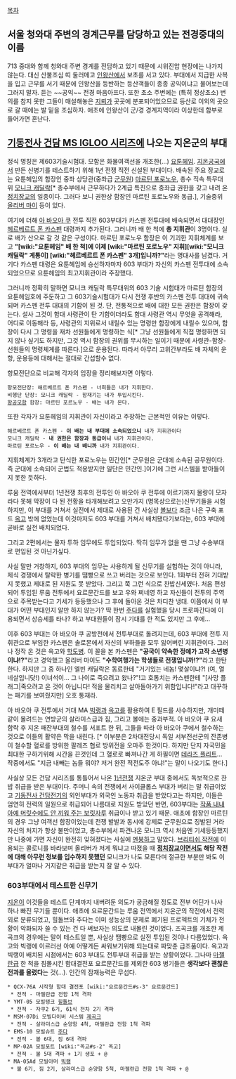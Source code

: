 [[목차]]
== 서울 청와대 주변의 경계근무를 담당하고 있는 전경중대의 이름 ==
713 중대와 함께 청와대 주변 경계를 전담하고 있기 때문에 시위진압 현장에는 나가지 않는다. 대신 산불조심 띠 둘러메고 [[인왕산]]에서 보초를 서고 있다. 부대에서 지급한 사복을 입고 근무를 서기 때문에 인왕산을 등반하는 등산객들이 종종 공익이냐고 물어보는데 그러지 말자. 듣는 ~~공익~~ 전경 마음아프다. 또한 초소 주변에는 (특히 정상초소) 변의를 참지 못한 그들이 매설해놓은 [[대변|지뢰]]가 곳곳에 분포되어있으므로 등산로 이외의 곳으로 갈 때에는 발 밑을 조심하자. 애초에 인왕산이 군/경 경계지역이라 이상한데 함부로 들어가면 혼난다.

== [[기동전사 건담 MS IGLOO 시리즈]]에 나오는 지온군의 부대 ==
정식 명칭은 제603기술시험대. 모함은 화물여객선을 개조한(…) [[요툰헤임]]. [[지온공국]]에서 만든 신병기를 테스트하기 위해 1년 전쟁 직전 신설된 부대이다. 배속된 주요 장교로는 요툰헤임의 함장인 중좌 상당관(중좌급 [[군무원]]) [[마르틴 포로노우]], 총수 직속 특무대위 [[모니크 캐딜락]][* 총수부에서 근무하다가 2계급 특진으로 중좌급 권한을 갖고 내려 온 [[정치장교]]의 일종이다. 그러다 보니 권한상 함장인 마르틴 포로노우와 동급.], 기술중위 [[올리버 마이]] 등이 있다.

여기에 더해 [[아 바오아 쿠]] 전투 직전 603부대가 카스펜 전투대에 배속되면서 대대장인 [[헤르베르트 폰 카스펜]] 대령까지 추가된다. 그러니까 배 한 척에 '''총 지휘관'''이 3명이다. 실로 배가 산으로 갈 것 같은 구성이다. 마르틴 포로노우 함장은 이 기괴한 지휘체계를 보고 '''"[wiki:"요툰헤임" 배 한 척]에 이제 [wiki:"마르틴 포로노우" 지휘][wiki:"모니크 캐딜락" 계통이] [wiki:"헤르베르트 폰 카스펜" 3개]입니까?"'''라는 명대사를 남겼다. 거기다 카스펜 대령은 요툰헤임에 승선하자마자 603 부대가 자신의 카스펜 전투대에 소속되었으므로 요툰헤임의 최고지휘관이라 주장했다. 

그러니까 정확히 말하면 모니크 캐딜락 특무대위의 603 기술 시험대가 마르틴 함장의 요툰헤임호에 주둔하고 그 603기술시험대가 다시 전쟁 후반의 카스펜 전투 대대에 귀속되며 카스펜 전투 대대의 기함이 된 것. 단, 전통적으로 배에 대한 모든 권한은 함장이 갖는다. 설사 그것이 함대 사령관이 탄 기함이더라도 함대 사령관 역시 무엇을 공격해라, 어디로 이동해라 등, 사령관의 지위로서 내릴수 있는 명령만 함장에게 내릴수 있으며, 함장이 다시 그 명령을 재차 선원들에게 명령하는 식[* 그냥 선원들에게 직접 명령하면 되지 않나 싶기도 하지만, 그것 역시 함장의 권위를 무시하는 일이기 때문에 사령관-함장-선원들의 명령체계를 따른다.]으로 운용된다. 따라서 아무리 고위간부라도 배 자체의 운항, 운용등에 대해서는 절대로 간섭할수 없다.

항모전단으로 비교해 각자의 입장을 정리해보자면 이렇다.

 항모전단장: 해르베르트 폰 카스펜 - 너희들은 내가 지휘한다.
 비행단 단장: 모니크 캐딜락 - 함재기는 내가 투입시킨다.
 [[항공모함]] 함장: 마르틴 포르노우 - 배는 내가 몬다.
 
또한 각자가 요툰헤임의 지휘관이 자신이라고 주장하는 근본적인 이유는 이렇다.

 해르베르트 폰 카스펜 - '''이 배는 내 부대에 소속되었으니''' 내가 지휘관이다
 모니크 캐딜락 - '''내 권한은 함장과 동급이니''' 내가 지휘관이다.
 마르틴 포르노우 - '''이 배는 내 배니까''' 내가 지휘관이다.

지휘체계가 3개라고 탄식한 포로노우는 민간인[* 군무원은 군대에 소속된 공무원이다. 즉 군대에 소속되어 군법도 적용받지만 일단은 민간인.]이기에 그런 시스템을 받아들이지 못한 듯하다. 

루움 전역에서부터 1년전쟁 최후의 전투인 아 바오아 쿠 전투에 이르기까지 물량이 모자라다 못해 막장이 다 된 전황을 타개해보려고 오만가지 (명목상으로는)신무기들을 시험하지만, 이 부대를 거쳐서 실전에서 제대로 사용된 건 사실상 [[볼]]보다 조금 나은 구축 포드 [[옥고]] 밖에 없었는데 이것마저도 603 부대를 거쳐서 배치됐다기보다는, 603 부대에 곧바로 실전 배치되었다.

그리고 2편에서는 물자 투하 임무에도 투입되었다. 딱히 임무가 없을 땐 그냥 수송부대로 편입된 것 아닌가싶다.

사실 말만 거창하지, 603 부대의 임무는 사용하게 될 신무기를 실험하는 것이 아니라, 제식 경쟁에서 탈락한 병기를 땜빵으로 쓰고 버리는 것으로 보인다. 1화부터 전혀 기대받지 못했고 제대로 된 지원도 못 받았다. 그리고 쭉 그런 식으로 찬밥신세였다. 처음 편성되어 투입된 루움 전투에서 요르문간드를 보고 우와 쩌네영 하고 자신들이 전투의 주역으로 주목받는다고 기세가 등등했으나 그 후에 돌아온 것은 차디찬 냉대. 이쯤에서 이 부대가 어떤 부대인지 알만 하지 않는가? 딱 한번 [[주다]]를 실험했을 당시 프로파간다에 이용되면서 상승세를 타나? 하고 부대원들이 잠시 기대를 한 적도 있지만 그 후에...

이후 603 부대는 아 바오아 쿠 공방전에서 전투부대로 돌려지는데, 603 부대에 전투 지휘관으로 부임한 카스펜은 솔로몬에서 자신의 부하들을 모두 잃어버린 지휘관이다. 그러나 정작 온 것은 옥고와 [[학도병]]. 이 꼴을 본 카스펜은 '''"공국이 약속한 정예가 고작 소년병이냐!?"'''라고 경악했고 올리버 마이도 '''"수학여행가는 학생들로 전쟁입니까!?"'''라고 한탄한다. 하지만 그 중 하나인 엘빈 캐딜락은 동료한테 "거기있는 네놈! 몇살이냐?! (여, 열네살입니닷!) 이녀석이... 그 나이로 죽으려고 왔나?"!고 호통치는 카스펜한테 "[사망 플래그|죽으려고 온 것이 아닙니다! 적을 물리치고 살아돌아가기 위함입니다!"라고 대꾸하는 패기를 보여줬지만] 오호 통재라.

아 바오아 쿠 전투에서 거대 MA [[빅랭]]과 [[옥고]]를 활용하여 E 필드를 사수하지만, 개미떼같이 몰려드는 연방군의 살라미스급과 짐, 그리고 볼에는 중과부적. 아 바오아 쿠 요새 함락 후 지온 패잔부대의 철수를 서포트 한 뒤, 그들을 따라 아 바오아 쿠에서 철수하는 것으로 이들의 활약은 막을 내린다. [* 이부분은 2차대전당시 독일 서부전선군의 잔존병이 철수할 혈로를 방위한 팔레즈 협로 방위전을 오마주 한것이다. 하지만 단지 자국민을 최대한 구하기위해 시간을 끈것인데 그 혈로로 빠져나간 게 하필이면 [[데라즈 플리트]]... 작중에서도 "지금 내빼는 놈들 뭐야? 저거 완전 적전도주 아냐!"는 말이 나오기도 한다.]

사실상 모든 건담 시리즈를 통틀어서 나온 [[1년전쟁]] 지온군 부대 중에서도 독보적으로 찬밥 취급을 받은 부대이다. 주머니 속의 전쟁에서 사이클롭스 부대가 버리는 말 취급이었고 [[기동전사 건담전기]]의 외인부대가 외국인 노동자 취급을 받았다고는 하지만, 이들은 엄연히 전력의 일원으로 취급되어 나름대로 지원도 받았던 반면, 603부대는 [[그런거 없다|작품 내내 아예 머릿수에도 안 끼워 주는 보릿자루]] 취급이나 받고 있기 때문. 애초에 함장인 마르틴의 경우 그냥 여객선 함장이었는데 전쟁 발발과 동시에 강제로 군무원으로 징발된 거라 자신의 처지가 항상 불만이었고, 총수부에서 파견나온 모니크 역시 처음엔 기세등등했지만 나중에 가면 자신이 완전히 잊혀졌다는 사실에 [[멘붕]]하고 말았다. [[브리티쉬 작전]]에 이용되는 콜로니를 바라보며 올리버가 저게 뭐냐고 따졌을 때 '''[[정치장교]]이면서도 해당 작전에 대해 아무런 정보를 입수하지 못했던''' 모니크가 나도 모른다며 절규한 부분만 봐도 이 부대가 얼마나 거지같은 취급을 받는지 잘 알 수 있다.
=== 603부대에서 테스트한 신무기 ===
[[지온]]이 이것들을 테스트 단계까지 내버려둔 의도가 궁금해질 정도로 전부 어딘가 나사 하나 빠진 무기들 뿐이다. 애초에 요르문간드는 루움 전역에서 지온군의 작전에서 전력 외로 분류되었고, 힐돌브와 주다는 이미 성능상의 문제로 폐기된 프로젝트의 기체가 전황이 악화되자 쓸 수 있는 건 다 써보자는 의도로 내몰린 것이었다. 즈곡크를 개조한 제곡크의 경우에는 말이 테스트일 뿐, 사실상 땜빵으로 실전 투입된 것이나 다름었었다. 옥고와 빅랭에 이르러선 아예 어떻게든 싸워보기위해 되는대로 짜맞춘 급조품이다. 옥고과 빅랭이 배치된 시점에서는 603 부대도 전투부대 취급을 받는 상황이었다. 그나마 [[마젤란급]] 한 척을 침몰시킨 함대결전포 요르문간드를 제외한 603 병기들은 '''생각보다 괜찮은 전과를 올렸다'''는 것(...). 인간의 잠재능력은 무섭다.

 * QCX-76A 시작형 함대 결전포 [wiki:"요르문간드#s-3" 요르문간드]
  * 전적 - 마젤란급 전함 1척 격파
 * YMT-05 모빌탱크 [[힐돌브]]
  * 전적 - 자쿠2 6기, 61식 전차 2기 격파
 * MSM-07Di 모빌다이버 시스템 [[제곡크]]
  * 전적 - 살라미스급 순양함 4척, 마젤란급 전함 1척 격파
 * EMS-10 모빌슈트 [[주다]]
  * 전적 - 볼 6대, 짐 6대 격파
 * MP-02A 모빌포트 [wiki:"옥고#s-2" 옥고]
  * 전적 - 볼 5대 격파 + 1기 생포 + @
 * MA-05Ad 모빌아머 [[빅랭]]
  * 볼 6기, 짐 2기, 살라미스급 순양함 5척, 마젤란급 전함 1척 격파 + @
